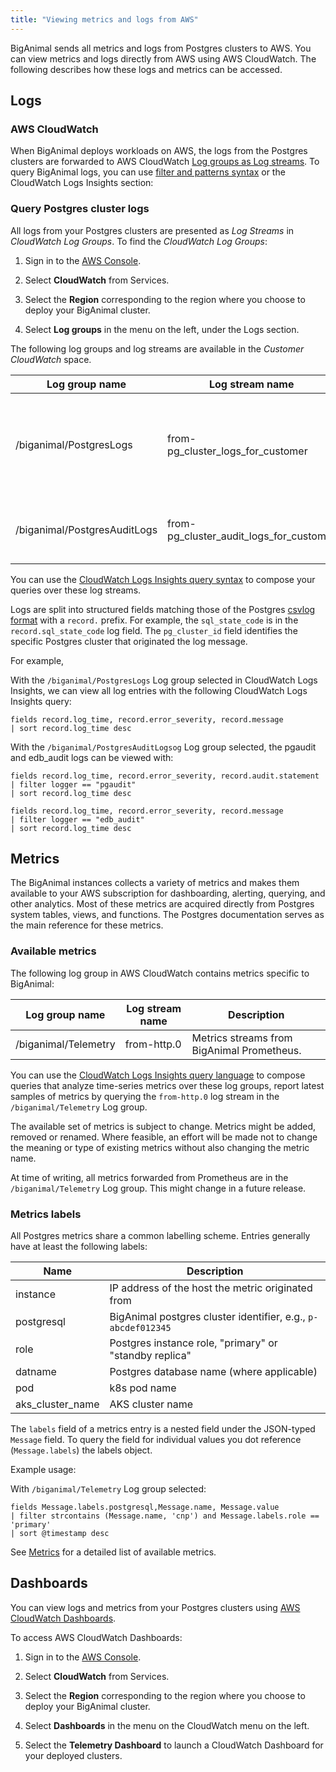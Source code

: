 ```yaml
---
title: "Viewing metrics and logs from AWS"
---
```


BigAnimal sends all metrics and logs from Postgres clusters to AWS. You can view metrics and logs directly from AWS using AWS CloudWatch. The following describes how these logs and metrics can be accessed.

## Logs

### AWS CloudWatch

When BigAnimal deploys workloads on AWS, the logs from the Postgres clusters are forwarded to AWS CloudWatch [Log groups as Log streams](https://docs.aws.amazon.com/AmazonCloudWatch/latest/logs/Working-with-log-groups-and-streams.html#ViewingLogData).
To query BigAnimal logs, you can use [filter and patterns syntax](https://docs.aws.amazon.com/AmazonCloudWatch/latest/logs/FilterAndPatternSyntax.html) or the CloudWatch Logs Insights section:

### Query Postgres cluster logs

All logs from your Postgres clusters are presented as *Log Streams* in *CloudWatch Log Groups*. To find the *CloudWatch Log Groups*:

1.  Sign in to the [AWS Console](https://aws.amazon.com/console/).

2.  Select **CloudWatch** from Services.

3.  Select the **Region** corresponding to the region where you choose to deploy your BigAnimal cluster.

4.  Select **Log groups** in the menu on the left, under the Logs section.

The following log groups and log streams are available in the *Customer CloudWatch* space.

| Log group name              | Log stream name                         | Description                                                         | Logger                          |
| ----------------------------| ----------------------------------------|---------------------------------------------------------------------| ------------------------------- |
| /biganimal/PostgresLogs     | from-pg_cluster_logs_for_customer       | Logs of the Customer clusters databases (all postgres related logs) | `logger = postgres`             |
| /biganimal/PostgresAuditLogs| from-pg_cluster_audit_logs_for_customer | Audit Logs of the Customer clusters databases                       | `logger = pgaudit or edb_audit` |

You can use the [CloudWatch Logs Insights query syntax](https://docs.aws.amazon.com/AmazonCloudWatch/latest/logs/CWL_QuerySyntax.html) to compose your queries over these log streams.

Logs are split into structured fields matching those of the Postgres
[csvlog format](https://www.postgresql.org/docs/current/runtime-config-logging.html#RUNTIME-CONFIG-LOGGING-CSVLOG)
with a `record.` prefix. For example, the `sql_state_code` is in the `record.sql_state_code` log field. The `pg_cluster_id` field identifies the specific Postgres cluster that originated the log message.

For example,

With the `/biganimal/PostgresLogs` Log group selected in CloudWatch Logs Insights, we can view all log entries with the following CloudWatch Logs Insights query:
```
fields record.log_time, record.error_severity, record.message
| sort record.log_time desc
```

With the `/biganimal/PostgresAuditLogsog` Log group selected, the pgaudit and edb_audit logs can be viewed with:
```
fields record.log_time, record.error_severity, record.audit.statement
| filter logger == "pgaudit"
| sort record.log_time desc

fields record.log_time, record.error_severity, record.message
| filter logger == "edb_audit"
| sort record.log_time desc
```

## Metrics

The BigAnimal instances collects a variety of metrics and makes them available
to your AWS subscription for dashboarding, alerting, querying, and
other analytics. Most of these metrics are acquired
directly from Postgres system tables, views, and functions. The Postgres
documentation serves as the main reference for these metrics.

### Available metrics

The following log group in AWS CloudWatch contains metrics specific to BigAnimal:

| Log group name               | Log stream name  | Description                                                                                                     |
| ---------------------------- | ---------------- | --------------------------------------------------------------------------------------------------------------- |
| /biganimal/Telemetry         | from-http.0      | Metrics streams from BigAnimal Prometheus.                                                                      |

You can use the [CloudWatch Logs Insights query language](https://docs.aws.amazon.com/AmazonCloudWatch/latest/logs/CWL_QuerySyntax.html) to compose
queries that analyze time-series metrics over these log groups, report latest samples of metrics by querying the `from-http.0` log stream
in the `/biganimal/Telemetry` Log group.

The available set of metrics is subject to change. Metrics might be added,
removed or renamed. Where feasible, an effort will be made not to change the
meaning or type of existing metrics without also changing the metric name.

At time of writing, all metrics forwarded from Prometheus are in the
`/biganimal/Telemetry` Log group. This might change in a future release.

### Metrics labels

All Postgres metrics share a common labelling scheme. Entries generally
have at least the following labels:

| Name                         | Description                                                   |
| ---------------------------- | ------------------------------------------------------------- |
| instance                     | IP address of the host the metric originated from             |
| postgresql                   | BigAnimal postgres cluster identifier, e.g., `p-abcdef012345` |
| role                         | Postgres instance role, "primary" or "standby replica"                |
| datname                      | Postgres database name (where applicable)                     |
| pod                          | k8s pod name                                                  |
| aks_cluster_name             | AKS cluster name                                              |

The `labels` field of a metrics entry is a nested field under the JSON-typed `Message` field.
To query the field for individual values you dot reference (`Message.labels`) the labels object.

Example usage:

With `/biganimal/Telemetry` Log group selected:
```
fields Message.labels.postgresql,Message.name, Message.value
| filter strcontains (Message.name, 'cnp') and Message.labels.role == 'primary'
| sort @timestamp desc
```

See [Metrics](../metrics) for a detailed list of available metrics.


## Dashboards

You can view logs and metrics from your Postgres clusters using [AWS CloudWatch Dashboards](https://docs.aws.amazon.com/AmazonCloudWatch/latest/monitoring/CloudWatch_Dashboards.html).

To access AWS CloudWatch Dashboards:

1.  Sign in to the [AWS Console](https://aws.amazon.com/console/).

2.  Select **CloudWatch** from Services.

3.  Select the **Region** corresponding to the region where you choose to deploy your BigAnimal cluster.

4.  Select **Dashboards**  in the menu on the CloudWatch menu on the left.

5.  Select the **Telemetry Dashboard** to launch a CloudWatch Dashboard for your deployed clusters.
